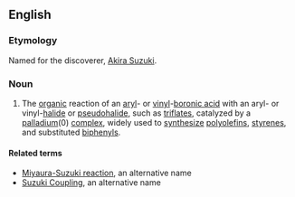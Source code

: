 ==English==
===Etymology===
Named for the discoverer, [[w:Akira Suzuki|Akira Suzuki]].

===Noun===
{{wikipedia}}
{{en-noun|sg=[[Suzuki]] [[reaction]]}}
# The [[organic]] reaction of an [[aryl]]- or [[vinyl]]-[[boronic acid]] with an aryl- or vinyl-[[halide]] or [[pseudohalide]], such as [[triflate]]s, catalyzed by a [[palladium]](0) [[complex]], widely used to [[synthesize]] [[polyolefin]]s, [[styrene]]s, and substituted [[biphenyl]]s.

====Related terms====
*[[Miyaura-Suzuki reaction]], an alternative name
*[[Suzuki Coupling]], an alternative name